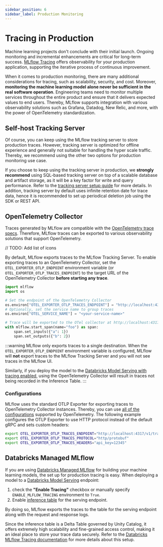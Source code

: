 ```yaml
---
sidebar_position: 6
sidebar_label: Production Monitoring
---
```


# Tracing in Production

Machine learning projects don't conclude with their initial launch. Ongoing monitoring and incremental enhancements are critical for long-term success. [MLflow Tracing](/tracing) offers observability for your production application, supporting the iterative process of continuous improvement.

When it comes to production monitoring, there are many additional considerations for tracing, such as scalability, security, and cost. Moreover, **monitoring the machine learning model alone never be sufficient in the real software operation**. Engineering teams need to monitor multiple services throughout the entire product and ensure that it delivers expected values to end users. Thereby, MLflow supports integration with various observability solutions such as Grafana, Datadog, New Relic, and more, with the power of OpenTelemetry standardization.

## Self-host Tracking Server

Of course, you can keep using the MLflow tracking server to store production traces. However, tracking server is optimized for offline experience and generally not suitable for handling the hyper scale traffic. Thereby, we recommend using the other two options for production monitoring use case.

If you choose to keep using the tracking server in production, we **strongly recommend** using SQL-based tracking server on top of a scalable database and artifact storage, as it will be a key factor for write and query performance. Refer to the [tracking server setup guide](/tracking#tracking-setup) for more details. In addition, tracking server by default uses infinite retention date for trace data, hence it is recommended to set up periodical deletion job using the SDK or REST API.

## OpenTelemetry Collector

Traces generated by MLflow are compatible with the [OpenTelemetry trace specs](https://opentelemetry.io/docs/specs/otel/trace/api/#span).
Therefore, MLflow traces can be exported to various observability solutions that support OpenTelemetry.

// TODO: Add list of icons

By default, MLflow exports traces to the MLflow Tracking Server. To enable exporting traces to an OpenTelemetry Collector, set the `OTEL_EXPORTER_OTLP_ENDPOINT` environment variable (or `OTEL_EXPORTER_OTLP_TRACES_ENDPOINT`) to the target URL of the OpenTelemetry Collector **before starting any trace**.

```python
import mlflow
import os

# Set the endpoint of the OpenTelemetry Collector
os.environ["OTEL_EXPORTER_OTLP_TRACES_ENDPOINT"] = "http://localhost:4317/v1/traces"
# Optionally, set the service name to group traces
os.environ["OTEL_SERVICE_NAME"] = "<your-service-name>"

# Trace will be exported to the OTel collector at http://localhost:4317/v1/traces
with mlflow.start_span(name="foo") as span:
    span.set_inputs({"a": 1})
    span.set_outputs({"b": 2})
```

:::warning
MLflow only exports traces to a single destination. When the `OTEL_EXPORTER_OTLP_ENDPOINT` environment variable is configured, MLflow will **not** export traces to the MLflow Tracking Server and you will not see traces in the MLflow UI.

Similarly, if you deploy the model to the [Databricks Model Serving with tracing enabled](https://docs.databricks.com/en/mlflow/mlflow-tracing.html#use-mlflow-tracing-in-production), using the OpenTelemetry Collector will result in traces not being recorded in the Inference Table.
:::

### Configurations

MLflow uses the standard OTLP Exporter for exporting traces to OpenTelemetry Collector instances. Thereby, you can use [all of the configurations](https://opentelemetry.io/docs/languages/sdk-configuration/otlp-exporter/) supported by OpenTelemetry. The following example configures the OTLP Exporter to use HTTP protocol instead of the default gRPC and sets custom headers:

```bash
export OTEL_EXPORTER_OTLP_TRACES_ENDPOINT="http://localhost:4317/v1/traces"
export OTEL_EXPORTER_OTLP_TRACES_PROTOCOL="http/protobuf"
export OTEL_EXPORTER_OTLP_TRACES_HEADERS="api_key=12345"
```

## Databricks Managed MLflow

If you are using [Databricks Managed MLflow](https://www.databricks.com/product/managed-mlflow) for building your machine learning models, the set up for production tracing is easy. When deploying a model to a [Databricks Model Serving](https://docs.databricks.com/en/machine-learning/model-serving/index.html) endpoint:

1. check the **"Enable Tracing"** checkbox or manually specify `ENABLE_MLFLOW_TRACING` environment to `True`.
2. Enable [inference table](https://docs.databricks.com/en/machine-learning/model-serving/inference-tables.html) for the serving endpoint.

By doing so, MLflow exports the traces to the table for the serving endpoint along with the request and response logs.

Since the inference table is a Delta Table governed by Unity Catalog, it offers extremely high scalability and fine-grained access control, making it an ideal place to store your trace data securely. Refer to the [Databricks MLflow Tracing documentation](https://docs.databricks.com/en/mlflow/mlflow-tracing.html#use-mlflow-tracing-in-production) for more details about this setup.
